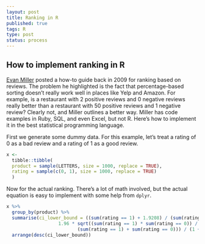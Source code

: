 ```yaml
--- 
layout: post
title: Ranking in R
published: true
tags: R
type: post
status: process
---
```


## How to implement ranking in R

[Evan Miller](http://www.evanmiller.org/how-not-to-sort-by-average-rating.html) posted a how-to guide back in 2009 for ranking based on reviews. The problem he highlighted is the fact that percentage-based sorting doesn't really work well in places like Yelp and Amazon. For example, is a restaurant with 2 positive reviews and 0 negative reviews really better than a restaurant with 50 positive reviews and 1 negative review? Clearly not, and Miller outlines a better way. Miller has code examples in Ruby, SQL, and even Excel, but not R. Here's how to implement it in the best statistical programming language.

First we generate some dummy data. For this example, let's treat a rating of 0 as a bad review and a rating of 1 as a good review.

```r

x <-
  tibble::tibble(
  product = sample(LETTERS, size = 1000, replace = TRUE),
  rating = sample(c(0, 1), size = 1000, replace = TRUE)
  )
```

Now for the actual ranking. There's a lot of math involved, but the actual equation is easy to implement with some help from `dplyr`.

```r
x %>%
  group_by(product) %>%
  summarise(ci_lower_bound = ((sum(rating == 1) + 1.9208) / (sum(rating == 1) + sum(rating == 0)) - 
                   1.96 * sqrt((sum(rating == 1) * sum(rating == 0)) / (sum(rating == 1) + sum(rating == 0)) + 0.9604) / 
                          (sum(rating == 1) + sum(rating == 0))) / (1 + 3.8416 / (sum(rating == 1) + sum(rating == 0)))) %>%
  arrange(desc(ci_lower_bound))
```

